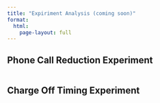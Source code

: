```yaml
---
title: "Expiriment Analysis (coming soon)"
format: 
  html:
    page-layout: full
---
```


## Phone Call Reduction Experiment
```r

```

## Charge Off Timing Experiment
```r

```


